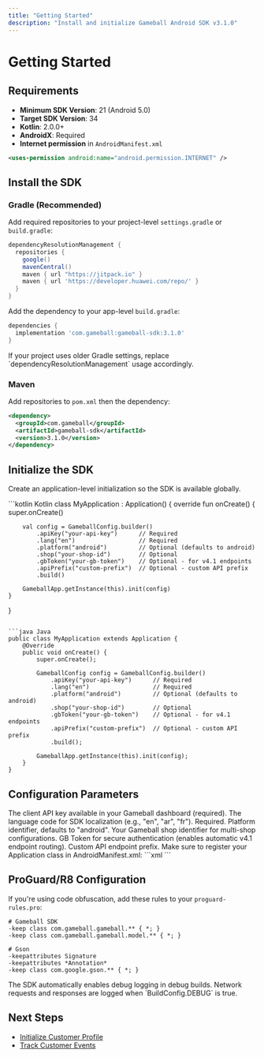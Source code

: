 ```yaml
---
title: "Getting Started"
description: "Install and initialize Gameball Android SDK v3.1.0"
---
```


# Getting Started

## Requirements

- **Minimum SDK Version**: 21 (Android 5.0)
- **Target SDK Version**: 34
- **Kotlin**: 2.0.0+
- **AndroidX**: Required
- **Internet permission** in `AndroidManifest.xml`

```xml
<uses-permission android:name="android.permission.INTERNET" />
```

## Install the SDK

### Gradle (Recommended)

Add required repositories to your project-level `settings.gradle` or `build.gradle`:

```groovy
dependencyResolutionManagement {
  repositories {
    google()
    mavenCentral()
    maven { url "https://jitpack.io" }
    maven { url 'https://developer.huawei.com/repo/' }
  }
}
```

Add the dependency to your app-level `build.gradle`:

```groovy
dependencies {
  implementation 'com.gameball:gameball-sdk:3.1.0'
}
```

<Info>
If your project uses older Gradle settings, replace `dependencyResolutionManagement` usage accordingly.
</Info>

### Maven

Add repositories to `pom.xml` then the dependency:

```xml
<dependency>
  <groupId>com.gameball</groupId>
  <artifactId>gameball-sdk</artifactId>
  <version>3.1.0</version>
</dependency>
```

## Initialize the SDK

Create an application-level initialization so the SDK is available globally.

<CodeGroup>
```kotlin Kotlin
class MyApplication : Application() {
    override fun onCreate() {
        super.onCreate()

        val config = GameballConfig.builder()
            .apiKey("your-api-key")      // Required
            .lang("en")                  // Required
            .platform("android")         // Optional (defaults to android)
            .shop("your-shop-id")        // Optional
            .gbToken("your-gb-token")    // Optional - for v4.1 endpoints
            .apiPrefix("custom-prefix")  // Optional - custom API prefix
            .build()

        GameballApp.getInstance(this).init(config)
    }
}
```

```java Java
public class MyApplication extends Application {
    @Override
    public void onCreate() {
        super.onCreate();

        GameballConfig config = GameballConfig.builder()
            .apiKey("your-api-key")      // Required
            .lang("en")                  // Required
            .platform("android")         // Optional (defaults to android)
            .shop("your-shop-id")        // Optional
            .gbToken("your-gb-token")    // Optional - for v4.1 endpoints
            .apiPrefix("custom-prefix")  // Optional - custom API prefix
            .build();

        GameballApp.getInstance(this).init(config);
    }
}
```
</CodeGroup>

## Configuration Parameters

<ParamField body="apiKey" type="string" required>
The client API key available in your Gameball dashboard (required).
</ParamField>

<ParamField body="lang" type="string" required>
The language code for SDK localization (e.g., "en", "ar", "fr"). Required.
</ParamField>

<ParamField body="platform" type="string">
Platform identifier, defaults to "android".
</ParamField>

<ParamField body="shop" type="string">
Your Gameball shop identifier for multi-shop configurations.
</ParamField>

<ParamField body="gbToken" type="string">
GB Token for secure authentication (enables automatic v4.1 endpoint routing).
</ParamField>

<ParamField body="apiPrefix" type="string">
Custom API endpoint prefix.
</ParamField>

<Tip>
Make sure to register your Application class in AndroidManifest.xml:
```xml
<application
    android:name=".MyApplication"
    ...>
```
</Tip>

## ProGuard/R8 Configuration

If you're using code obfuscation, add these rules to your `proguard-rules.pro`:

```proguard
# Gameball SDK
-keep class com.gameball.gameball.** { *; }
-keep class com.gameball.gameball.model.** { *; }

# Gson
-keepattributes Signature
-keepattributes *Annotation*
-keep class com.google.gson.** { *; }
```

<Info>
The SDK automatically enables debug logging in debug builds. Network requests and responses are logged when `BuildConfig.DEBUG` is true.
</Info>

## Next Steps

- [Initialize Customer Profile](/installation-guide/android-v3/initialize-profile)
- [Track Customer Events](/installation-guide/android-v3/track-events)

